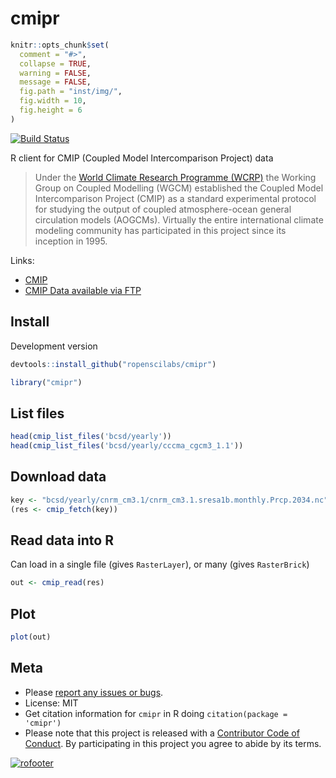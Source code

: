 cmipr
====

```r
knitr::opts_chunk$set(
  comment = "#>",
  collapse = TRUE,
  warning = FALSE,
  message = FALSE,
  fig.path = "inst/img/",
  fig.width = 10,
  fig.height = 6
)
```

[![Build Status](https://travis-ci.org/ropenscilabs/cmipr.svg?branch=master)](https://travis-ci.org/ropenscilabs/cmipr)

R client for CMIP (Coupled Model Intercomparison Project) data

> Under the [World Climate Research Programme (WCRP)](https://www.wcrp-climate.org/) the Working Group on Coupled Modelling (WGCM) established the Coupled Model Intercomparison Project (CMIP) as a standard experimental protocol for studying the output of coupled atmosphere-ocean general circulation models (AOGCMs). Virtually the entire international climate modeling community has participated in this project since its inception in 1995.

Links:

* [CMIP](http://cmipr-pcmdi.llnl.gov/)
* [CMIP Data available via FTP](http://gdo-dcp.ucllnl.org/downscaled_cmip_projections/dcpInterface.html#Projections:%20Complete%20Archives)

## Install

Development version

```r
devtools::install_github("ropenscilabs/cmipr")
```

```r
library("cmipr")
```

## List files

```r
head(cmip_list_files('bcsd/yearly'))
head(cmip_list_files('bcsd/yearly/cccma_cgcm3_1.1'))
```

## Download data

```r
key <- "bcsd/yearly/cnrm_cm3.1/cnrm_cm3.1.sresa1b.monthly.Prcp.2034.nc"
(res <- cmip_fetch(key))
```

## Read data into R

Can load in a single file (gives `RasterLayer`), or many (gives `RasterBrick`)

```r
out <- cmip_read(res)
```

## Plot

```r
plot(out)
```


## Meta

* Please [report any issues or bugs](https://github.com/ropenscilabs/cmipr/issues).
* License: MIT
* Get citation information for `cmipr` in R doing `citation(package = 'cmipr')`
* Please note that this project is released with a [Contributor Code of Conduct](CONDUCT.md). By participating in this project you agree to abide by its terms.

[![rofooter](https://ropensci.org/public_images/github_footer.png)](https://ropensci.org)
